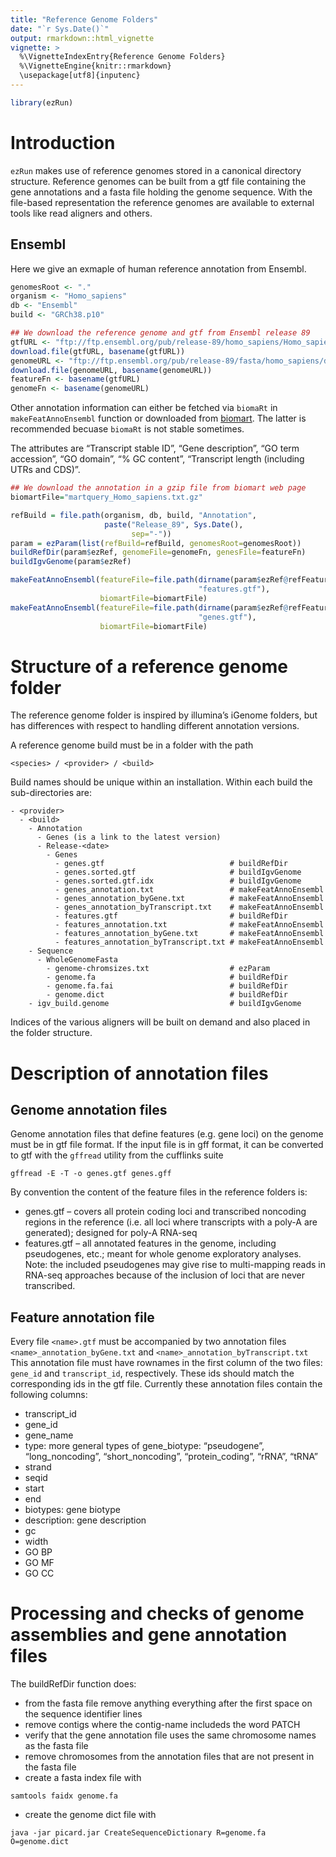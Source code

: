 ```yaml
---
title: "Reference Genome Folders"
date: "`r Sys.Date()`"
output: rmarkdown::html_vignette
vignette: >
  %\VignetteIndexEntry{Reference Genome Folders}
  %\VignetteEngine{knitr::rmarkdown}
  \usepackage[utf8]{inputenc}
---
```


```r
library(ezRun)
```

<!-- see: http://stackoverflow.com/questions/19372260/how-to-get-rstudio-to-automatically-compile-r-markdown-vignettes -->
<!-- use knit button or devtools::build_vignettes() -->
<!-- do not use: devtools::install(build_vignettes = TRUE) -->

# Introduction

`ezRun` makes use of reference genomes stored in a canonical directory structure. 
Reference genomes can be built from a gtf file containing the gene annotations 
and a fasta file holding the genome sequence.
With the file-based representation the reference genomes are available to external tools like read aligners and others.

## Ensembl
Here we give an exmaple of human reference annotation from Ensembl.

```r
genomesRoot <- "."
organism <- "Homo_sapiens"
db <- "Ensembl"
build <- "GRCh38.p10"
```

```r
## We download the reference genome and gtf from Ensembl release 89
gtfURL <- "ftp://ftp.ensembl.org/pub/release-89/homo_sapiens/Homo_sapiens.GRCh38.89.gtf.gz"
download.file(gtfURL, basename(gtfURL))
genomeURL <- "ftp://ftp.ensembl.org/pub/release-89/fasta/homo_sapiens/dna/Homo_sapiens.GRCh38.dna.primary_assembly.fa.gz"
download.file(genomeURL, basename(genomeURL))
featureFn <- basename(gtfURL)
genomeFn <- basename(genomeURL)
```

Other annotation information can either be fetched via `biomaRt` in `makeFeatAnnoEnsembl` function or downloaded from [biomart](http://www.ensembl.org/biomart/martview).
The latter is recommended becuase `biomaRt` is not stable sometimes.

The attributes are "Transcript stable ID", "Gene description", 
"GO term accession", "GO domain", "% GC content", 
"Transcript length (including UTRs and CDS)".

```r
## We download the annotation in a gzip file from biomart web page
biomartFile="martquery_Homo_sapiens.txt.gz"
```

```r
refBuild = file.path(organism, db, build, "Annotation",
                     paste("Release_89", Sys.Date(),
                           sep="-"))
param = ezParam(list(refBuild=refBuild, genomesRoot=genomesRoot))
buildRefDir(param$ezRef, genomeFile=genomeFn, genesFile=featureFn)
buildIgvGenome(param$ezRef)

makeFeatAnnoEnsembl(featureFile=file.path(dirname(param$ezRef@refFeatureFile),
                                          "features.gtf"),
                    biomartFile=biomartFile)
makeFeatAnnoEnsembl(featureFile=file.path(dirname(param$ezRef@refFeatureFile),
                                          "genes.gtf"),
                    biomartFile=biomartFile)
```


# Structure of a reference genome folder

The reference genome folder is inspired by illumina's iGenome folders,
but has differences with respect to handling different annotation versions.

A reference genome build must be in a folder with the path

```
<species> / <provider> / <build>
```

Build names should be unique within an installation. Within each build the sub-directories are:

```
- <provider>
  - <build>
    - Annotation
      - Genes (is a link to the latest version)
      - Release-<date>
        - Genes
          - genes.gtf                            # buildRefDir
          - genes.sorted.gtf                     # buildIgvGenome
          - genes.sorted.gtf.idx                 # buildIgvGenome
          - genes_annotation.txt                 # makeFeatAnnoEnsembl
          - genes_annotation_byGene.txt          # makeFeatAnnoEnsembl
          - genes_annotation_byTranscript.txt    # makeFeatAnnoEnsembl
          - features.gtf                         # buildRefDir
          - features_annotation.txt              # makeFeatAnnoEnsembl
          - features_annotation_byGene.txt       # makeFeatAnnoEnsembl 
          - features_annotation_byTranscript.txt # makeFeatAnnoEnsembl
    - Sequence
      - WholeGenomeFasta
        - genome-chromsizes.txt                  # ezParam
        - genome.fa                              # buildRefDir
        - genome.fa.fai                          # buildRefDir
        - genome.dict                            # buildRefDir
    - igv_build.genome                           # buildIgvGenome
```

Indices of the various aligners will be built on demand and also placed in the folder structure.

# Description of annotation files
## Genome annotation files

Genome annotation files that define features (e.g. gene loci) on the genome must be in gtf file format. If the input file is in gff format, it can be converted to gtf with the `gffread` utility from the cufflinks suite
```
gffread -E -T -o genes.gtf genes.gff 
```

By convention the content of the feature files in the reference folders is:  

* genes.gtf -- covers all protein coding loci and transcribed noncoding regions in the reference (i.e. all loci where transcripts with a poly-A are generated); designed for poly-A RNA-seq  
<!-- * transcribed.gtf -- covers all genome features that are transcribed, including non-coding RNAs like lincRNAs, micro-RNAs, ...; -->
<!-- designed for whole transcriptome appraoches (e.g. ribo-depletion)   -->
* features.gtf -- all annotated features in the genome, including pseudogenes, etc.; meant for whole genome exploratory analyses. Note: the included pseudogenes may give rise to multi-mapping reads in RNA-seq approaches because of the inclusion of loci that are never transcribed.

## Feature annotation file
Every file `<name>.gtf` must be accompanied by two annotation files `<name>_annotation_byGene.txt` and `<name>_annotation_byTranscript.txt`
This annotation file must have rownames in the first column of the two files: `gene_id` and `transcript_id`, respectively.
These ids should match the corresponding ids in the gtf file.
Currently these annotation files contain the following columns:

* transcript_id
* gene_id
* gene_name  
* type: more general types of gene_biotype: "pseudogene", "long_noncoding", "short_noncoding", "protein_coding", "rRNA", "tRNA"
* strand
* seqid
* start
* end
* biotypes: gene biotype
* description: gene description
* gc
* width
* GO BP
* GO MF
* GO CC


# Processing and checks of genome assemblies and gene annotation files
The buildRefDir function does:  

* from the fasta file remove anything everything after the first space on the sequence identifier lines  
* remove contigs where the contig-name includeds the word PATCH  
* verify that the gene annotation file uses the same chromosome names as the fasta file  
* remove chromosomes from the annotation files that are not present in the fasta file  
* create a fasta index file with  
```
samtools faidx genome.fa
```
* create the genome dict file with
```
java -jar picard.jar CreateSequenceDictionary R=genome.fa O=genome.dict
```
